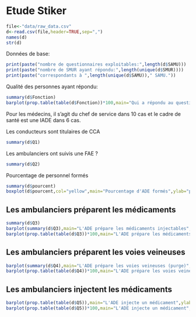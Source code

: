 Etude Stiker
========================================================

```r
file<-"data/raw_data.csv"
d<-read.csv(file,header=TRUE,sep=",")
names(d)
str(d)
```
Données de base:
```r
print(paste("nombre de questionnaires exploitables:",length(d$SAMU)))
print(paste("nombre de SMUR ayant répondu:",length(unique(d$SMUR))))
print(paste("correspondants à ",length(unique(d$SAMU))," SAMU."))
```
Qualité des personnes ayant répondu:
```r
summary(d$Fonction)
barplot(prop.table(table(d$Fonction))*100,main="Qui a répondu au questionnaire ?",ylab="pourcentage")
```
Pour les médecins, il s'agit du chef de service dans 10 cas et le cadre de santé est une IADE dans 6 cas.

Les conducteurs sont titulaires de CCA
```r
summary(d$Q1)
```
Les ambulanciers ont suivis une FAE ?
```r
summary(d$Q2)
```
Pourcentage de personnel formés
```r
summary(d$pourcent)
boxplot(d$pourcent,col="yellow",main="Pourcentage d'ADE formés",ylab="pourcentage")
```
Les ambulanciers préparent les médicaments
------------------------------------------
```r
summary(d$Q3)
barplot(summary(d$Q3),main="L'ADE prépare les médicaments injectables",ylab="nombre")
barplot(prop.table(table(d$Q3))*100,main="L'ADE prépare les médicaments injectables",ylab="pourcentage")
```
Les ambulanciers préparent les voies veineuses
----------------------------------------------
```r
barplot(summary(d$Q4),main="L'ADE prépare les voies veineuses (purge)",ylab="nombre")
barplot(prop.table(table(d$Q4))*100,main="L'ADE prépare les voies veineuses (purge)",ylab="pourcentage")
```
Les ambulanciers injectent les médicaments
------------------------------------------
```r
barplot(prop.table(table(d$Q5)),main="L'ADE injecte un médicament",ylab="nombre")
barplot(prop.table(table(d$Q5))*100,main="L'ADE injecte un médicament",ylab="pourcentage")
```



